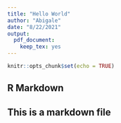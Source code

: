 ```yaml
---
title: "Hello World"
author: "Abigale"
date: "8/22/2021"
output: 
  pdf_document: 
    keep_tex: yes
---
```


```r
knitr::opts_chunk$set(echo = TRUE)
```

## R Markdown

## This is a markdown file


